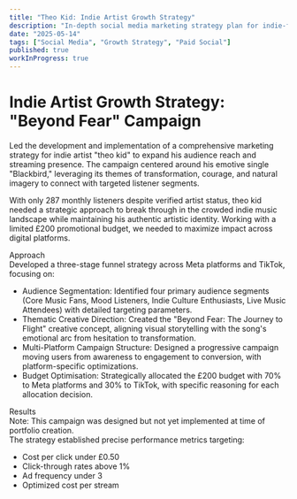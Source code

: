 ```yaml
---
title: "Theo Kid: Indie Artist Growth Strategy"
description: "In-depth social media marketing strategy plan for indie-folk musician Nico Rinaldi."
date: "2025-05-14"
tags: ["Social Media", "Growth Strategy", "Paid Social"]
published: true
workInProgress: true
---
```


# Indie Artist Growth Strategy: "Beyond Fear" Campaign

Led the development and implementation of a comprehensive marketing strategy for indie artist "theo kid" to expand his audience reach and streaming presence. The campaign centered around his emotive single "Blackbird," leveraging its themes of transformation, courage, and natural imagery to connect with targeted listener segments.

With only 287 monthly listeners despite verified artist status, theo kid needed a strategic approach to break through in the crowded indie music landscape while maintaining his authentic artistic identity. Working with a limited £200 promotional budget, we needed to maximize impact across digital platforms.

<FigmaEmbed url="https://embed.figma.com/slides/XXBPyftA6Qv9cNjMNzbzmS/Untitled?node-id=1-70&embed-host=share" />

Approach <br />
Developed a three-stage funnel strategy across Meta platforms and TikTok, focusing on:

- Audience Segmentation: Identified four primary audience segments (Core Music Fans, Mood Listeners, Indie Culture Enthusiasts, Live Music Attendees) with detailed targeting parameters.
- Thematic Creative Direction: Created the "Beyond Fear: The Journey to Flight" creative concept, aligning visual storytelling with the song's emotional arc from hesitation to transformation.
- Multi-Platform Campaign Structure: Designed a progressive campaign moving users from awareness to engagement to conversion, with platform-specific optimizations.
- Budget Optimisation: Strategically allocated the £200 budget with 70% to Meta platforms and 30% to TikTok, with specific reasoning for each allocation decision.

Results  <br />
Note: This campaign was designed but not yet implemented at time of portfolio creation. <br />
The strategy established precise performance metrics targeting:

- Cost per click under £0.50
- Click-through rates above 1%
- Ad frequency under 3
- Optimized cost per stream
